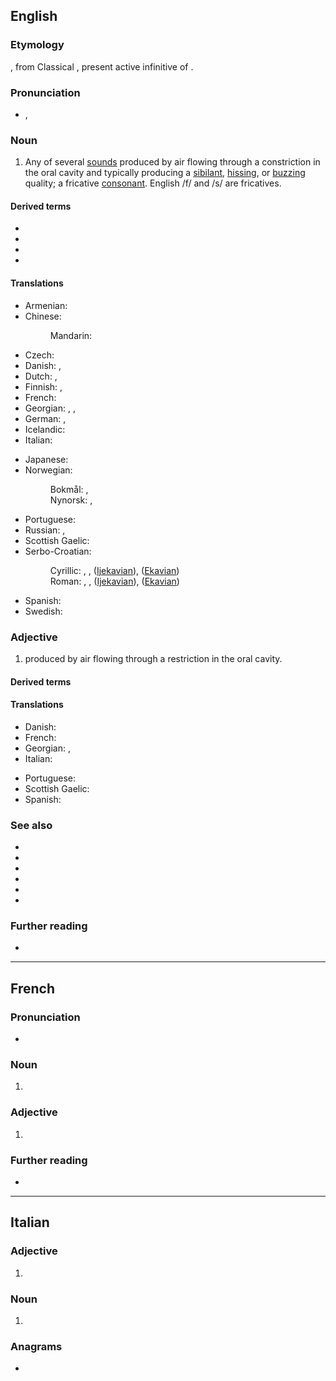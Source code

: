 ==English==

===Etymology===
{{etyl|NL.|en}} {{m|la|fricativus}}, from Classical {{etyl|la|en}} {{m|la|fricāre}}, present active infinitive of {{m|la|fricō||I rub}}.

===Pronunciation===
* {{a|UK|US}} {{enPR|frĭk'ətĭv}}, {{IPA|/ˈfɹɪkətɪv/|lang=en}}

===Noun===
{{en-noun}}

# {{lb|en|phonetics}} Any of several [[sound]]s produced by air flowing through a constriction in the oral cavity and typically producing a [[sibilant]], [[hissing]], or [[buzzing]] quality; a fricative [[consonant]]. English /f/ and /s/ are fricatives.
#: {{syn|en|spirant|q1=archaic}}
#: {{hypo|en|sibilant}}

====Derived terms====
* {{l|en|dental fricative}}
* {{l|en|groove fricative}}
* {{l|en|lateral fricative}}
* {{l|en|slit fricative}}

====Translations====
{{trans-top|consonant}}
* Armenian: {{t+|hy|շփական|sc=Armn}}
* Chinese:
*: Mandarin: {{t+|cmn|擦音|tr=cāyīn|sc=Hani}}
* Czech: {{t|cs|frikativa|f}}
* Danish: {{t|da|hæmmelyd|c}}, {{t|da|frikativ|c}}
* Dutch: {{t+|nl|fricatief|m}}, {{t+|nl|wrijfklank|m}}
* Finnish: {{t+|fi|frikatiivi}}, {{t|fi|hankausäänne}}
* French: {{t+|fr|fricative|f}}
* Georgian: {{t|ka|სპირანტი}}, {{t|ka|ფრიკატივი}}, {{t|ka|ნაპრალოვანი}}
* German: {{t+|de|Frikativ|m}}, {{t+|de|Reibelaut|m}}
* Icelandic: {{t|is|önghljóð|n}}
* Italian: {{t+|it|fricativo|m}}
{{trans-mid}}
* Japanese: {{t|ja|摩擦音|tr=masatsuon}}
* Norwegian:
*: Bokmål: {{t+|nb|frikativ|m}}, {{t|nb|spirant|m}}
*: Nynorsk: {{t|nn|frikativ|m}}, {{t|nn|spirant|m}}
* Portuguese: {{t+|pt|fricativa|f}}
* Russian: {{t+|ru|фрикативный|m}}, {{t+|ru|щелево́й|m}}
* Scottish Gaelic: {{t|gd|suathach|m}}
* Serbo-Croatian:
*: Cyrillic: {{t|sh|фри̏катӣв|m}}, {{t|sh|стру̑јнӣк|m}}, {{t|sh|тјѐсначнӣк|m}} ([[Ijekavian]]), {{t|sh|тесначник|m|alt=тјѐсначнӣк}} ([[Ekavian]])
*: Roman: {{t+|sh|frȉkatīv|m}}, {{t+|sh|strȗjnīk|m}}, {{t+|sh|tjèsnačnīk|m}} ([[Ijekavian]]), {{t|sh|tèsnačnīk|m}} ([[Ekavian]])
* Spanish: {{t+|es|fricativa|f}}
* Swedish: {{t+|sv|frikativa|c}}
{{trans-bottom}}

===Adjective===
{{en-adj}}

# {{lb|en|phonetics}} produced by air flowing through a restriction in the oral cavity.

====Derived terms====
{{der3|lang=en
|fricativise|fricativize
|fricativisation|fricativization
|fricatively
|fricativeness
|nonfricative
|prefricative}}

====Translations====
{{trans-top|produced by air flowing through a restriction in the oral cavity}}
* Danish: {{t|da|frikativ}}
* French: {{t+|fr|fricatif}}
* Georgian: {{t|ka|ფრიკატიული}}, {{t|ka|ნაპრალოვანი}}
* Italian: {{t+|it|fricativo}}
{{trans-mid}}
* Portuguese: {{t+|pt|fricativo}}
* Scottish Gaelic: {{t|gd|suathach}}
* Spanish: {{t+|es|fricativo}}
{{trans-bottom}}

===See also===
* {{l|en|affricate}}
* {{l|en|approximant}}
* {{l|en|lateral}}
* {{l|en|nasal}}
* {{l|en|plosive}}
* {{l|en|sibilant}}

===Further reading===
* {{pedialite|Fricative consonant}}

----

==French==

===Pronunciation===
* {{fr-IPA}}

===Noun===
{{fr-noun|f}}

# {{lb|fr|phonetics}} {{l|en|fricative}}

===Adjective===
{{head|fr|adjective form}}

# {{feminine singular of|fricatif|lang=fr}}

===Further reading===
* {{R:TLFi}}

----

==Italian==

===Adjective===
{{it-adj-form|f-p}}

# {{it-adj form of|fricativo|f|pl}}

===Noun===
{{it-noun-pl|f}}

# {{plural of|fricativa|lang=it}}

===Anagrams===
* {{anagrams|it|vetrifica}}